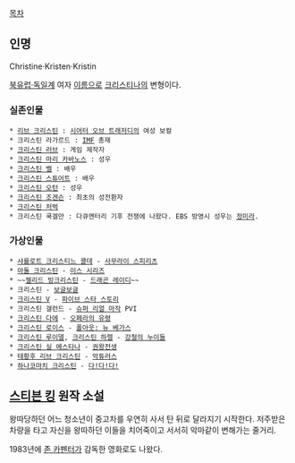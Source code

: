 [[목차]]
== 인명 ==
Christine·Kristen·Kristin

[[게르만어파|북유럽·독일계]] 여자 [[이름]]으로 [[크리스티나]]의 변형이다.

=== 실존인물 ===
 * [[리브 크리스틴]] : [[시어터 오브 트래저디]]의 여성 보컬
 * 크리스틴 라가르드 : [[국제통화기금|IMF]] 총재
 * [[크리스틴 러브]] : 게임 제작자
 * [[크리스틴 마리 카바노스]] : 성우
 * [[크리스틴 벨]] : 배우
 * [[크리스틴 스튜어트]] : 배우
 * [[크리스틴 오턴]] : 성우
 * [[크리스틴 조겐슨]] : 최초의 성전환자
 * [[크리스틴 처벅]]
 * 크리스틴 쿡겔만 : 다큐멘터리 기후 전쟁에 나왔다. EBS 방영시 성우는 [[정미라]].

=== 가상인물 ===
 * [[샤를로트 크리스틴 콜데|샤를로트 크리스티느 콜데]] - [[사무라이 스피리츠]]
 * [[아돌 크리스틴]] - [[이스 시리즈]]
 * ~~[[젤리드 빙크리스틴]] - [[드래곤 레이디]]~~
 * 크리스틴 - [[보글보글#s-3|보글보글]]
 * [[크리스틴 V]] - [[파이브 스타 스토리]]
 * 크리스틴 갤런드 - [[슈퍼 리얼 마작]] PVI
 * [[크리스틴 다에]] - [[오페라의 유령]]
 * [[크리스틴 로이스]] - [[폴아웃: 뉴 베가스]]
 * [[크리스틴 루이델]], [[크리스틴 하렐]] - [[강철의 누이들]]
 * [[크리스틴 실 에스타나]] - [[권왕전생]]
 * [[태황후 리브 크리스틴]] - [[악튜러스]]
 * [[하나코마치 크리스틴]] - [[다!다!다!]]

== [[스티븐 킹]] 원작 소설 ==
왕따당하던 어느 청소년이 중고차를 우연히 사서 탄 뒤로 달라지기 시작한다. 저주받은 차량을 타고 자신을 왕따하던 이들을 치어죽이고 서서히 악마같이 변해가는 줄거리.

1983년에 [[존 카펜터]]가 감독한 영화로도 나왔다.
